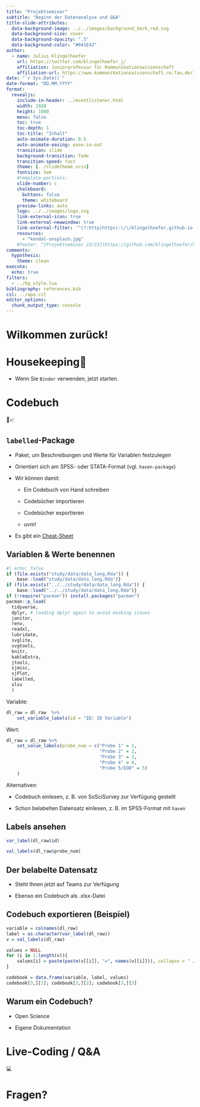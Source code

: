 ```yaml
---
title: "Projektseminar"
subtitle: "Beginn der Datenanalyse und Q&A"
title-slide-attributes:
  data-background-image: ../../images/background_dark_red.svg
  data-background-size: cover
  data-background-opacity: ".5"
  data-background-color: "#041E42"
author: 
  - name: Julius Klingelhoefer 
    url: https://twitter.com/klingelhoefer_j/
    affiliation: Juniorprofessur für Kommunikationswissenschaft
    affiliation-url: https://www.kommunikationswissenschaft.rw.fau.de/julius-klingelhoefer/
date: "`r Sys.Date()`" 
date-format: "DD.MM.YYYY"
format:
  revealjs:
    include-in-header: ../eventlistener.html
    width: 1920
    height: 1080
    menu: false
    toc: true
    toc-depth: 1
    toc-title: "Inhalt"
    auto-animate-duration: 0.5
    auto-animate-easing: ease-in-out
    transition: slide
    background-transition: fade
    transition-speed: fast
    theme: [../slidetheme.scss]
    fontsize: 5em
    #template-partials:
    slide-number: c
    chalkboard:
      buttons: false
      theme: whiteboard
    preview-links: auto
    logo: ../../images/logo.svg
    link-external-icon: true
    link-external-newwindow: true
    link-external-filter: '^(?:http|https):\/\/klingelhoefer.github.io'
    resources: 
      - "kendal-unsplash.jpg"
    #footer: "[Projektseminar 22/23](https://github.com/klingelhoefer/Projektseminar-Winter-2022-23)"
comments:
  hypothesis: 
    theme: clean
execute:
  echo: true
filters: 
  - ../bg_style.lua
bibliography: references.bib
csl: ../apa.csl
editor_options: 
  chunk_output_type: console
---
```


# Wilkommen zurück! {.celebrate}

# Housekeeping🧹

-   Wenn Sie `Binder` verwenden, jetzt starten.

# Codebuch

📖📈

## `labelled`-Package

-   Paket, um Beschreibungen und Werte für Variablen festzulegen

-   Orientiert sich am SPSS- oder STATA-Format (vgl. `haven-package`)

-   Wir können damit:

    -   Ein Codebuch von Hand schreiben

    -   Codebücher importieren

    -   Codebücher exportieren

    -   uvm!

-   Es gibt ein [Cheat-Sheet](https://github.com/larmarange/labelled/raw/main/cheatsheet/labelled_cheatsheet.pdf)

## Variablen & Werte benennen

```r
#| echo: false
if (file.exists("study/data/data_long.Rda")) {
    base::load("study/data/data_long.Rda")}
if (file.exists("../../study/data/data_long.Rda")) {
    base::load("../../study/data/data_long.Rda")}
if (!require("pacman")) install.packages("pacman")
pacman::p_load(
  tidyverse,
  dplyr, # loading dplyr again to avoid masking issues
  janitor,
  renv,
  readxl,
  lubridate,
  svglite,
  svgtools,
  knitr,
  kableExtra,
  jtools,
  sjmisc,
  sjPlot,
  labelled,
  xlsx
  )

```

Variable:

```r
dl_raw = dl_raw  %>% 
    set_variable_labels(id = "ID: ID Variable")
```

Wert:

```r
dl_raw = dl_raw %>% 
    set_value_labels(probe_num = c("Probe 1" = 1, 
                                   "Probe 2" = 2, 
                                   "Probe 3" = 3, 
                                   "Probe 4" = 4, 
                                   "Probe 5/EOD" = 5)
    )
```

Alternativen:

-   Codebuch einlesen, z. B. von SoSciSurvey zur Verfügung gestellt

-   Schon belabelten Datensatz einlesen, z. B. im SPSS-Format mit `haven`

## Labels ansehen

```r
var_label(dl_raw$id)

val_labels(dl_raw$probe_num)
```

## Der belabelte Datensatz

-   Steht Ihnen jetzt auf Teams zur Verfügung

-   Ebenso ein Codebuch als .xlsx-Datei

## Codebuch exportieren (Beispiel)

```r
variable = colnames(dl_raw)
label = as.character(var_label(dl_raw))
v = val_labels(dl_raw)

values = NULL
for (i in 1:length(v)){
    values[i] = paste(paste(v[[i]], "=", names(v[[i]])), collapse = " / ")
}

codebook = data.frame(variable, label, values)
codebook[3,][1]; codebook[3,][2]; codebook[3,][3]
```

## Warum ein Codebuch?

-   Open Science

-   Eigene Dokumentation

# Live-Coding / Q&A {.coding}

💻

# Fragen? {.questions}
